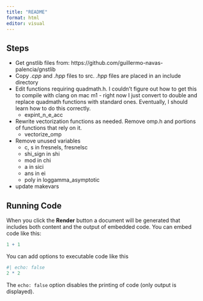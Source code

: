 ```yaml
---
title: "README"
format: html
editor: visual
---
```


## Steps

- Get gnstlib files from: https://github.com/guillermo-navas-palencia/gnstlib
- Copy *.cpp* and *.hpp* files to src. *.hpp* files are placed in an include 
directory
- Edit functions requiring quadmath.h.  I couldn't figure out how to get this 
to compile with clang on mac m1 - right now I just convert to double and replace
quadmath functions with standard ones. Eventually, I should learn how to do this
correctly.
  - expint_n_e_acc
- Rewrite vectorization functions as needed. Remove omp.h and portions of 
functions that rely on it.
  - vectorize_omp
- Remove unused variables
  - c, s in fresnels, fresnelsc
  - shi_sign in shi
  - mod in chi
  - a in sici
  - ans in ei
  - poly in loggamma_asymptotic
- update makevars



## Running Code

When you click the **Render** button a document will be generated that includes both content and the output of embedded code. You can embed code like this:

```r
1 + 1
```

You can add options to executable code like this

```r
#| echo: false
2 * 2
```

The `echo: false` option disables the printing of code (only output is displayed).

